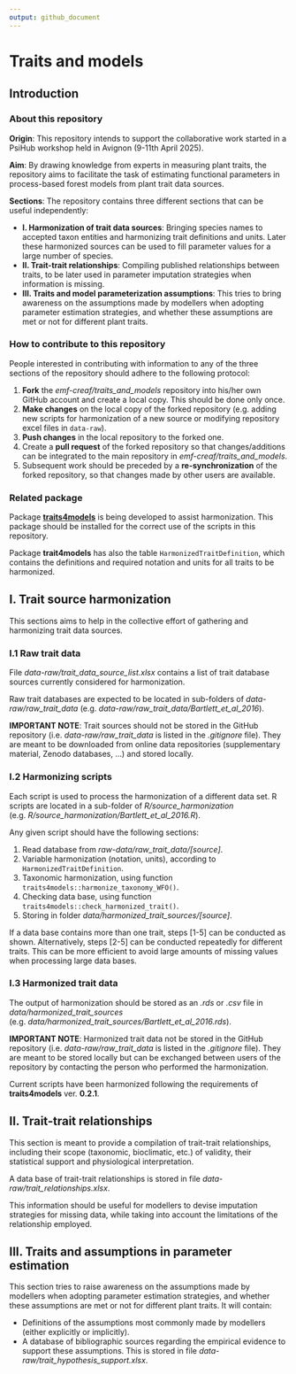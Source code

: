```yaml
---
output: github_document
---
```

# Traits and models

## Introduction
### About this repository

**Origin**: This repository intends to support the collaborative work started in a PsiHub workshop held in Avignon (9-11th April 2025). 

**Aim**: By drawing knowledge from experts in measuring plant traits, the repository aims to facilitate the task of estimating functional parameters in process-based forest models from plant trait data sources.

**Sections**: The repository contains three different sections that can be useful independently:

 + **I. Harmonization of trait data sources**: Bringing species names to accepted taxon entities and harmonizing trait definitions and units. Later these harmonized sources can be used to fill parameter values for a large number of species.
 + **II. Trait-trait relationships**: Compiling published relationships between traits, to be later used in parameter imputation strategies when information is missing.
 + **III. Traits and model parameterization assumptions**: This tries to bring awareness on the assumptions made by modellers when adopting parameter estimation strategies, and whether these assumptions are met or not for different plant traits.


### How to contribute to this repository

People interested in contributing with information to any of the three sections of the repository should adhere to the following protocol:

  1. **Fork** the *emf-creaf/traits_and_models* repository into his/her own GitHub account and create a local copy. This should be done only once.
  2. **Make changes** on the local copy of the forked repository (e.g. adding new scripts for harmonization of a new source or modifying repository excel files in `data-raw`).
  3. **Push changes** in the local repository to the forked one.
  4. Create a **pull request** of the forked repository so that changes/additions can be integrated to the main repository in *emf-creaf/traits_and_models*.
  5. Subsequent work should be preceded by a **re-synchronization** of the forked repository, so that changes made by other users are available.

### Related package

Package [**traits4models**](https://emf-creaf.github.io/traits4models) is being developed to assist harmonization. This package should be installed for the correct use of the scripts in this repository. 

Package **trait4models** has also the table `HarmonizedTraitDefinition`, which contains the definitions and required notation and units for all traits to be harmonized.

## I. Trait source harmonization

This sections aims to help in the collective effort of gathering and harmonizing trait data sources.

### I.1 Raw trait data

File *data-raw/trait_data_source_list.xlsx* contains a list of trait database sources currently considered for harmonization. 

Raw trait databases are expected to be located in sub-folders of *data-raw/raw_trait_data* (e.g. *data-raw/raw_trait_data/Bartlett_et_al_2016*).

**IMPORTANT NOTE**: Trait sources should not be stored in the GitHub repository (i.e. *data-raw/raw_trait_data* is listed in the *.gitignore* file). They are meant to be downloaded from online data repositories (supplementary material, Zenodo databases, ...) and stored locally.

### I.2 Harmonizing scripts

Each script is used to process the harmonization of a different data set. R scripts are located in a sub-folder of *R/source_harmonization* (e.g. *R/source_harmonization/Bartlett_et_al_2016.R*).

Any given script should have the following sections:

  1) Read database from *raw-data/raw_trait_data/[source]*.
  2) Variable harmonization (notation, units), according to `HarmonizedTraitDefinition`.
  3) Taxonomic harmonization, using function `traits4models::harmonize_taxonomy_WFO()`.
  4) Checking data base, using function `traits4models::check_harmonized_trait()`.
  5) Storing in folder *data/harmonized_trait_sources/[source]*.

If a data base contains more than one trait, steps [1-5] can be conducted as shown. Alternatively, steps [2-5] can be conducted repeatedly for different traits. This can be more efficient to avoid large amounts of missing values when processing large data bases.

### I.3 Harmonized trait data

The output of harmonization should be stored as an *.rds* or *.csv* file in *data/harmonized_trait_sources* (e.g. *data/harmonized_trait_sources/Bartlett_et_al_2016.rds*).

**IMPORTANT NOTE**: Harmonized trait data not be stored in the GitHub repository (i.e. *data-raw/raw_trait_data* is listed in the *.gitignore* file). They are meant to be stored locally but can be exchanged between users of the repository by contacting the person who performed the harmonization.

Current scripts have been harmonized following the requirements of **traits4models** ver. **0.2.1**.

## II. Trait-trait relationships

This section is meant to provide a compilation of trait-trait relationships, including their scope (taxonomic, bioclimatic, etc.) of validity, their statistical support and physiological interpretation.

A data base of trait-trait relationships is stored in file *data-raw/trait_relationships.xlsx*.

This information should be useful for modellers to devise imputation strategies for missing data, while taking into account the limitations of the relationship employed.

## III. Traits and assumptions in parameter estimation

This section tries to raise awareness on the assumptions made by modellers when adopting parameter estimation strategies, and whether these assumptions are met or not for different plant traits. It will contain:

  + Definitions of the assumptions most commonly made by modellers (either explicitly or implicitly).
  + A database of bibliographic sources regarding the empirical evidence to support these assumptions. This is stored in file *data-raw/trait_hypothesis_support.xlsx*.
